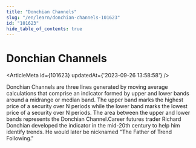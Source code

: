 ```yaml
---
title: "Donchian Channels"
slug: "/en/learn/donchian-channels-101623"
id: "101623"
hide_table_of_contents: true
---
```



# Donchian Channels

<ArticleMeta id={101623} updatedAt={'2023-09-26 13:58:58'} />
<div className='border-solid border-b border-t-0 my-4 border-[var(--ifm-color-gray-300)]' />

Donchian Channels are three lines generated by moving average calculations that comprise an indicator formed by upper and lower bands around a midrange or median band. The upper band marks the highest price of a security over N periods while the lower band marks the lowest price of a security over N periods. The area between the upper and lower bands represents the Donchian Channel.Career futures trader Richard Donchian developed the indicator in the mid-20th century to help him identify trends. He would later be nicknamed "The Father of Trend Following."
